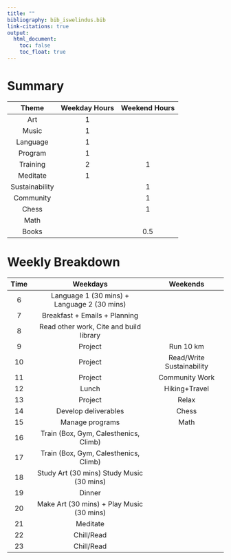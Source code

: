 ```yaml
---
title: ""
bibliography: bib_iswelindus.bib
link-citations: true
output:
  html_document:
    toc: false 
    toc_float: true 
---
```


# Summary

|	Theme	|	Weekday Hours	|	Weekend Hours	|
|	:----:	|	:----:	|	:----:	|
|	Art	|	1	|		|
|	Music	|	1	|		|
|	Language	|	1	|		|
|	Program	|	1	|		|
|	Training	|	2	|	1	|
|	Meditate	|	1	|		|
|	Sustainability	|		|	1	|
|	Community	|		|	1	|
|	Chess	|		|	1	| |
|	Math	|		|		| 1 |
|	Books	|		|	0.5	| |

# Weekly Breakdown

|	Time	|	Weekdays	|	Weekends	|
|:----:|:----:|:----:|
|	6	|	Language 1 (30 mins) + Language 2 (30 mins)	|		|
|	7	|	Breakfast + Emails + Planning	|		|
|	8	|	Read other work, Cite and build library	|		|
|	9	|	Project	|	Run 10 km	|
|	10	|	Project	|	Read/Write Sustainability	|
|	11	|	Project	|	Community Work	|
|	12	|	Lunch	|	Hiking+Travel	|
|	13	|	Project	|	Relax	|
|	14	|	Develop deliverables	|	Chess	|
|	15	|	Manage programs	|	Math	|
|	16	|	Train (Box, Gym, Calesthenics, Climb)	|		|
|	17	|	Train (Box, Gym, Calesthenics, Climb)	|		|
|	18	|	Study Art (30 mins) Study Music (30 mins)	|		|
|	19	|	Dinner	|		|
|	20	|	Make Art (30 mins) + Play Music (30 mins)	|		|
|	21	|	Meditate	|		|
|	22	|	Chill/Read	|		|
|	23	|	Chill/Read	|		|